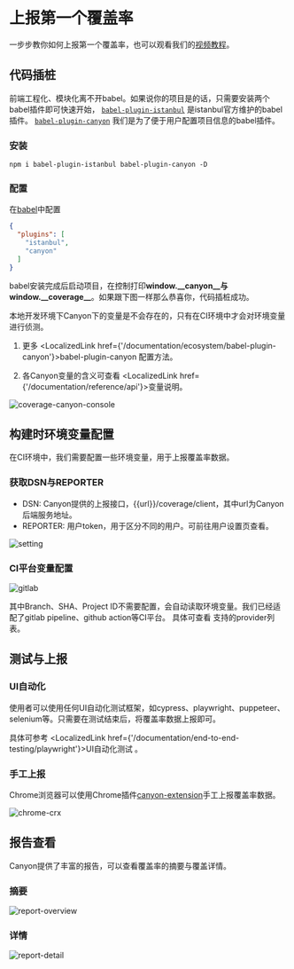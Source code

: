 # 上报第一个覆盖率

一步步教你如何上报第一个覆盖率，也可以观看我们的[视频教程](https://www.bilibili.com/video/BV1UeHDeMEDv)。

## 代码插桩

前端工程化、模块化离不开babel。如果说你的项目是的话，只需要安装两个babel插件即可快速开始，
[`babel-plugin-istanbul`](https://github.com/istanbuljs/babel-plugin-istanbul) 是istanbul官方维护的babel插件。
[`babel-plugin-canyon`](https://github.com/canyon-project/babel-plugin-canyon) 我们是为了便于用户配置项目信息的babel插件。

### 安装

```shell copy
npm i babel-plugin-istanbul babel-plugin-canyon -D
```

### 配置

在[babel](https://babeljs.io/docs/config-files#configuration-file-types)中配置
```json
{
  "plugins": [
    "istanbul",
    "canyon"
  ]
}
```

babel安装完成后启动项目，在控制打印**window.\_\_canyon\_\_**与**window.\_\_coverage\_\_**。如果跟下图一样那么恭喜你，代码插桩成功。


<Callout emoji="💡">
  本地开发环境下Canyon下的变量是不会存在的，只有在CI环境中才会对环境变量进行侦测。

  1. 更多 <LocalizedLink href={'/documentation/ecosystem/babel-plugin-canyon'}>babel-plugin-canyon</LocalizedLink> 配置方法。

  2. 各Canyon变量的含义可查看 <LocalizedLink href={'/documentation/reference/api'}>变量说明</LocalizedLink>。
</Callout>

![coverage-canyon-console](/static/documentation/getting-started/first-coverage/coverage-canyon-console.png)



## 构建时环境变量配置

在CI环境中，我们需要配置一些环境变量，用于上报覆盖率数据。

### 获取DSN与REPORTER

- DSN: Canyon提供的上报接口，\{\{url\}\}/coverage/client，其中url为Canyon后端服务地址。
- REPORTER: 用户token，用于区分不同的用户。可前往用户设置页查看。

![setting](/static/documentation/getting-started/first-coverage/setting.png)

### CI平台变量配置

![gitlab](/static/documentation/getting-started/first-coverage/gitlab-var-config.png)


<Callout type="info" emoji="ℹ️">
  其中Branch、SHA、Project ID不需要配置，会自动读取环境变量。我们已经适配了gitlab pipeline、github action等CI平台。
  具体可查看 <LocalizedLink href={'/documentation/reference/supported-ci-providers'}>支持的provider列表</LocalizedLink>。
</Callout>






## 测试与上报

### UI自动化

使用者可以使用任何UI自动化测试框架，如cypress、playwright、puppeteer、selenium等。只需要在测试结束后，将覆盖率数据上报即可。

具体可参考
<LocalizedLink href={'/documentation/end-to-end-testing/playwright'}>UI自动化测试</LocalizedLink>
。


### 手工上报

Chrome浏览器可以使用Chrome插件[canyon-extension](https://chromewebstore.google.com/detail/canyon-extension/omnpafdjidgpdmlimbangcjjaaodbeof?hl=zh-CN&utm_source=ext_sidebar)手工上报覆盖率数据。

![chrome-crx](/static/documentation/getting-started/first-coverage/chrome-crx.png)

## 报告查看

Canyon提供了丰富的报告，可以查看覆盖率的摘要与覆盖详情。

### 摘要

![report-overview](/static/documentation/getting-started/first-coverage/report-overview.png)

### 详情

![report-detail](/static/documentation/getting-started/first-coverage/report-detail.png)
